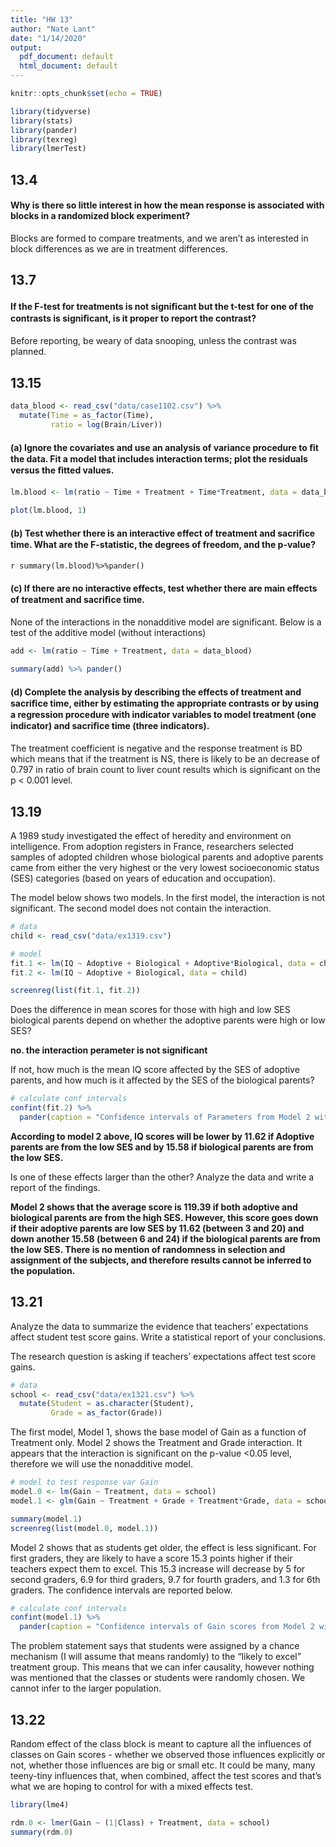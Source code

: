 ```yaml
---
title: "HW 13"
author: "Nate Lant"
date: "1/14/2020"
output:
  pdf_document: default
  html_document: default
---
```


```r
knitr::opts_chunk$set(echo = TRUE)

library(tidyverse)
library(stats)
library(pander)
library(texreg)
library(lmerTest)
```

## 13.4 
#### Why is there so little interest in how the mean response is associated with blocks in a randomized block experiment?

Blocks are formed to compare treatments, and we aren't as interested in block differences as we are in treatment differences.


## 13.7 
#### If the F-test for treatments is not signiﬁcant but the t-test for one of the contrasts is signiﬁcant, is it proper to report the contrast?

Before reporting, be weary of data snooping, unless the contrast was planned.

## 13.15
```r
data_blood <- read_csv("data/case1102.csv") %>% 
  mutate(Time = as_factor(Time),
         ratio = log(Brain/Liver))
```

#### (a) Ignore the covariates and use an analysis of variance procedure to ﬁt the data. Fit a model that includes interaction terms; plot the residuals versus the ﬁtted values. 


```r
lm.blood <- lm(ratio ~ Time + Treatment + Time*Treatment, data = data_blood)

plot(lm.blood, 1)

```
 
#### (b) Test whether there is an interactive effect of treatment and sacriﬁce time. What are the F-statistic, the degrees of freedom, and the p-value? 

`r summary(lm.blood)%>%pander()`
 
#### (c) If there are no interactive effects, test whether there are main effects of treatment and sacriﬁce time. 

None of the interactions in the nonadditive model are significant. Below is a test of the additive model (without interactions)

```r
add <- lm(ratio ~ Time + Treatment, data = data_blood)

summary(add) %>% pander()

```

#### (d) Complete the analysis by describing the effects of treatment and sacriﬁce time, either by estimating the appropriate contrasts or by using a regression procedure with indicator variables to model treatment (one indicator) and sacriﬁce time (three indicators). 

The treatment coefficient is negative and the response treatment is BD which means that if the treatment is NS, there is likely to be an decrease of 0.797 in ratio of brain count to liver count results which is significant on the p < 0.001 level.

## 13.19
A 1989 study investigated the effect of heredity and environment on intelligence. From adoption registers in France, researchers selected samples of adopted children whose biological parents and adoptive parents came from either the very highest or the very lowest socioeconomic status (SES) categories (based on years of education and occupation).

The model below shows two models. In the first model, the interaction is not significant. The second model does not contain the interaction.
```r
# data
child <- read_csv("data/ex1319.csv")

# model
fit.1 <- lm(IQ ~ Adoptive + Biological + Adoptive*Biological, data = child)
fit.2 <- lm(IQ ~ Adoptive + Biological, data = child)

screenreg(list(fit.1, fit.2))
```

Does the difference in mean scores for those with high and low SES biological parents depend on whether the adoptive parents were high or low SES? 

**no. the interaction perameter is not significant**

If not, how much is the mean IQ score affected by the SES of adoptive parents, and how much is it affected by the SES of the biological parents? 

```r
# calculate conf intervals
confint(fit.2) %>%
  pander(caption = "Confidence intervals of Parameters from Model 2 with 95% conf.")
```

**According to model 2 above, IQ scores will be lower by 11.62 if Adoptive parents are from the low SES and by 15.58 if biological parents are from the low SES.**

Is one of these effects larger than the other? Analyze the data and write a report of the findings.


**Model 2 shows that the average score is 119.39 if both adoptive and biological parents are from the high SES. However, this score goes down if their adoptive parents are low SES by 11.62 (between 3 and 20) and down another 15.58 (between 6 and 24) if the biological parents are from the low SES. There is no mention of randomness in selection and assignment of the subjects, and therefore results cannot be inferred to the population.**

## 13.21
Analyze the data to summarize the evidence that teachers’ expectations affect student test score gains. Write a
statistical report of your conclusions.

The research question is asking if teachers' expectations affect test score gains.

```r
# data
school <- read_csv("data/ex1321.csv") %>%
  mutate(Student = as.character(Student),
         Grade = as_factor(Grade))
```

The first model,  Model 1, shows the base model of Gain as a function of Treatment only. Model 2 shows the Treatment and Grade interaction. It appears that the interaction is significant on the p-value <0.05 level, therefore we will use the nonadditive model.

```r
# model to test response var Gain
model.0 <- lm(Gain ~ Treatment, data = school)
model.1 <- glm(Gain ~ Treatment + Grade + Treatment*Grade, data = school)

summary(model.1)
screenreg(list(model.0, model.1))
```

Model 2 shows that as students get older, the effect is less significant. For first graders, they are likely to have a score 15.3 points higher if their teachers expect them to excel. This 15.3 increase will decrease by 5 for second graders, 6.9 for third graders, 9.7 for fourth graders, and 1.3 for 6th graders. The confidence intervals are reported below.

```r
# calculate conf intervals
confint(model.1) %>%
  pander(caption = "Confidence intervals of Gain scores from Model 2 with 95% conf.")
```

The problem statement says that students were assigned by a chance mechanism (I will assume that means randomly) to the "likely to excel" treatment group. This means that we can infer causality, however nothing was mentioned that the classes or students were randomly chosen. We cannot infer to the larger population. 

## 13.22
Random effect of the class block is meant to capture all the influences of classes on Gain scores - whether we observed those influences explicitly or not, whether those influences are big or small etc. It could be many, many teeny-tiny influences that, when combined, affect the test scores and that’s what we are hoping to control for with a mixed effects test.

```r
library(lme4)

rdm.0 <- lmer(Gain ~ (1|Class) + Treatment, data = school)
summary(rdm.0)

```
